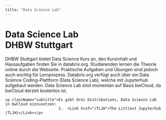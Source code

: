 ```yaml
---
title: "Data Science Lab"
---
```




<div className="home-content">
  <div className="content-container">
    <h1 className="headline">Data Science Lab <br className='sm:block hidden'/>DHBW Stuttgart</h1>
    <p className="subtitle">DHBW Stuttgart bietet Data Science Kurs an, den Kursinhalt und Hausaufgaben finden Sie in databrix.org. 
                            Studierenden lernen die Theorie online durch die Webseite. 
                            Praktische Aufgaben und Übungen sind jedoch auch wichtig für Lernprozess. 
                            Databrix.org verfügt auch über ein Data Science Coding-Plattform (Data Science Lab), welche mit Jupyterhub aufgebaut werden. 
                            Data Science Lab sind momentan auf Basis bwCloud, da bwCloud derzeit kostenlos ist.</p>

    <p className="subtitle">Es gibt drei Distributions, Data Science Lab in bwCloud einzusetzen:
                            1.	<Link href="/TLJH">The Littlest Jupyterhub (TLJH)</Link></p>
  </div>
</div>